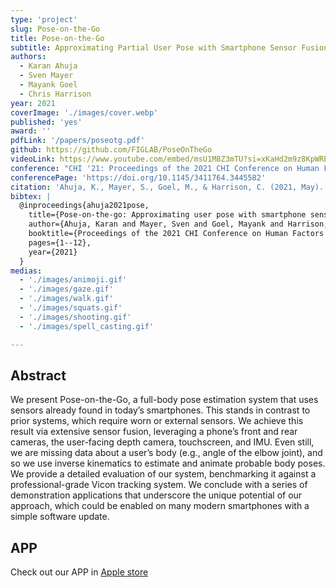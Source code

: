 ```yaml
---
type: 'project'
slug: Pose-on-the-Go
title: Pose-on-the-Go
subtitle: Approximating Partial User Pose with Smartphone Sensor Fusion and Inverse Kinematics
authors:
  - Karan Ahuja
  - Sven Mayer
  - Mayank Goel
  - Chris Harrison
year: 2021
coverImage: './images/cover.webp'
published: 'yes'
award: ''
pdfLink: '/papers/poseotg.pdf'
github: https://github.com/FIGLAB/PoseOnTheGo
videoLink: https://www.youtube.com/embed/msU1M8Z3mTU?si=xKaHd2m9z8KpWREr
conference: "CHI '21: Proceedings of the 2021 CHI Conference on Human Factors in Computing Systems"
conferencePage: 'https://doi.org/10.1145/3411764.3445582'
citation: 'Ahuja, K., Mayer, S., Goel, M., & Harrison, C. (2021, May). Pose-on-the-go: Approximating user pose with smartphone sensor fusion and inverse kinematics. In Proceedings of the 2021 CHI Conference on Human Factors in Computing Systems (pp. 1-12).'
bibtex: |
  @inproceedings{ahuja2021pose,
    title={Pose-on-the-go: Approximating user pose with smartphone sensor fusion and inverse kinematics},
    author={Ahuja, Karan and Mayer, Sven and Goel, Mayank and Harrison, Chris},
    booktitle={Proceedings of the 2021 CHI Conference on Human Factors in Computing Systems},
    pages={1--12},
    year={2021}
  }
medias:
  - './images/animoji.gif'
  - './images/gaze.gif'
  - './images/walk.gif'
  - './images/squats.gif'
  - './images/shooting.gif'
  - './images/spell_casting.gif'

---
```


## Abstract

We present Pose-on-the-Go, a full-body pose estimation system that uses sensors already found in today’s smartphones. This stands in contrast to prior systems, which require worn or external sensors. We achieve this result via extensive sensor fusion, leveraging a phone’s front and rear cameras, the user-facing depth camera, touchscreen, and IMU. Even still, we are missing data about a user’s body (e.g., angle of the elbow joint), and so we use inverse kinematics to estimate and animate probable body poses. We provide a detailed evaluation of our system, benchmarking it against a professional-grade Vicon tracking system. We conclude with a series of demonstration applications that underscore the unique potential of our approach, which could be enabled on many modern smartphones with a simple software update.

## APP

Check out our APP in [Apple store](https://apps.apple.com/us/app/pose-on-the-go/id1635810011)

